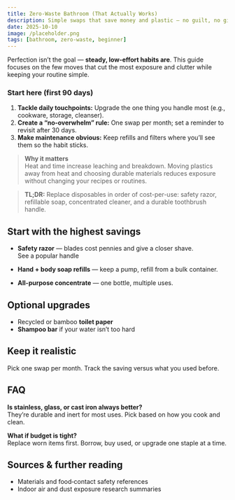 ```yaml
---
title: Zero-Waste Bathroom (That Actually Works)
description: Simple swaps that save money and plastic — no guilt, no gimmicks.
date: 2025-10-10
image: /placeholder.png
tags: [bathroom, zero-waste, beginner]
---
```

Perfection isn’t the goal — **steady, low‑effort habits are**. This guide focuses on the few moves that cut the most exposure and clutter while keeping your routine simple.

### Start here (first 90 days)
1. **Tackle daily touchpoints:** Upgrade the one thing you handle most (e.g., cookware, storage, cleanser).
2. **Create a “no‑overwhelm” rule:** One swap per month; set a reminder to revisit after 30 days.
3. **Make maintenance obvious:** Keep refills and filters where you’ll see them so the habit sticks.

> **Why it matters**  
> Heat and time increase leaching and breakdown. Moving plastics away from heat and choosing durable materials reduces exposure without changing your recipes or routines.

> **TL;DR:** Replace disposables in order of cost-per-use: safety razor, refillable soap, concentrated cleaner, and a durable toothbrush handle.

## Start with the highest savings

- **Safety razor** — blades cost pennies and give a closer shave.  
  <AmazonLink asin="B07PGL2N7J">See a popular handle</AmazonLink>

- **Hand + body soap refills** — keep a pump, refill from a bulk container.

- **All-purpose concentrate** — one bottle, multiple uses.

## Optional upgrades

- Recycled or bamboo **toilet paper**  
- **Shampoo bar** if your water isn’t too hard

## Keep it realistic

Pick one swap per month. Track the saving versus what you used before.

## FAQ
**Is stainless, glass, or cast iron always better?**  
They’re durable and inert for most uses. Pick based on how you cook and clean.

**What if budget is tight?**  
Replace worn items first. Borrow, buy used, or upgrade one staple at a time.

## Sources & further reading
- Materials and food‑contact safety references
- Indoor air and dust exposure research summaries
